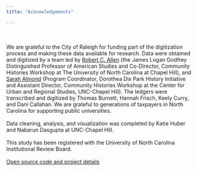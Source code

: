 ```yaml
---
title: "Acknowledgements"

---
```


<br/><br/>
We are grateful to the City of Raleigh for funding part of the digitization process and making these data available for research. Data were obtained and digitized by a team led by [Robert C. Allen](http://communityhistories.org/about/robert-allen/) (the James Logan Godfrey Distinguished Professor of American Studies and Co-Director, Community Histories Workshop at The University of North Carolina at Chapel Hill), and [Sarah Almond](http://communityhistories.org/about/sarah-almond/) (Program Coordinator, Dorothea Dix Park History Initiative and Assistant Director, Community Histories Workshop at the Center for Urban and Regional Studies, UNC-Chapel Hill). The ledgers were transcribed and digitized by Thomas Burnett, Hannah Frisch, Keely Curry, and Dani Callahan. We are grateful to generations of taxpayers in North Carolina for supporting public universities. 
<br/><br/>
Data cleaning, analysis, and visualization was completed by Katie Huber and Nabarun Dasgupta at UNC-Chapel Hill. 
<br/><br/>
This study has been registered with the University of North Carolina Institutional Review Board.
<br/><br/>
[Open source code and project details](https://github.com/opioiddatalab/DixLedger)

